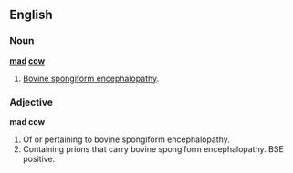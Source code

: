 ==English==

===Noun===
'''[[mad]] [[cow]]'''

#[[Bovine spongiform encephalopathy]]. 

===Adjective===
'''mad cow'''

#Of or pertaining to bovine spongiform encephalopathy.
#Containing prions that carry bovine spongiform encephalopathy. BSE positive.